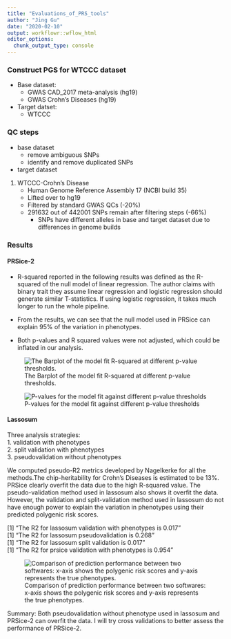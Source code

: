 ```yaml
---
title: "Evaluations_of_PRS_tools"
author: "Jing Gu"
date: "2020-02-10"
output: workflowr::wflow_html
editor_options:
  chunk_output_type: console
---
```


### Construct PGS for WTCCC dataset
* Base dataset: 
    -  GWAS CAD_2017 meta-analysis (hg19)
    -  GWAS Crohn's Diseases (hg19)
* Target datset:  
    - WTCCC

### QC steps 
* base dataset   
    - remove ambiguous SNPs 
    - identify and remove duplicated SNPs 

* target dataset   
1.  WTCCC-Crohn's Disease  
    - Human Genome Reference Assembly 17 (NCBI build 35)
    - Lifted over to hg19
    - Filtered by standard GWAS QCs (-20%)
    - 291632 out of 442001 SNPs remain after filtering steps (-66%)
      * SNPs have different alleles in base and target dataset due to differences in genome builds
    
### Results   
#### PRSice-2  
* R-squared reported in the following results was defined as the R-squared of the null model of linear regression. The author claims with binary trait they assume linear regression and logistic regression should generate similar T-statistics. If using logistic regression, it takes much longer to run the whole pipeline.      
* From the results, we can see that the null model used in PRSice can explain 95% of the variation in phenotypes.    

* Both p-values and R squared values were not adjusted, which could be inflated in our analysis.  

![The Barplot of the model fit R-squared at different p-value thresholds.](assets/PRSice_bar_plot.png)

![P-values for the model fit against different p-value thresholds](assets/PRSice_scatter_plot.png)

#### Lassosum  

Three analysis strategies:    
1. validation with phenotypes  
2. split validation with phenotypes  
3. pseudovalidation without phenotypes  

We computed pseudo-R2 metrics developed by Nagelkerke for all the methods.The chip-heritability for Crohn's Diseases is estimated to be 13%. PRSice clearly overfit the data due to the high R-squared value. The pseudo-validation method used in lassosum also shows it overfit the data. However, the validation and split-validation method used in lassosum do not have enough power to explain the variation in phenotypes using their predicted polygenic risk scores.
  
[1] "The R2 for lassosum validation with phenotypes is 0.017"  
[1] "The R2 for lassosum pseudovalidation is 0.268"   
[1] "The R2 for lassosum split validation is 0.017"   
[1] "The R2 for prsice validation with phenotypes is 0.954"     

![Comparison of prediction performance between two softwares: x-axis shows the polygenic risk scores and y-axis represents the true phenotypes.](assets/scatter_plots_true_pheno_vs_pgs.png)


Summary: 
Both pseudovalidation without phenotype used in lassosum and PRSice-2 can overfit the data. I will try cross validations to better assess the performance of PRSice-2.

